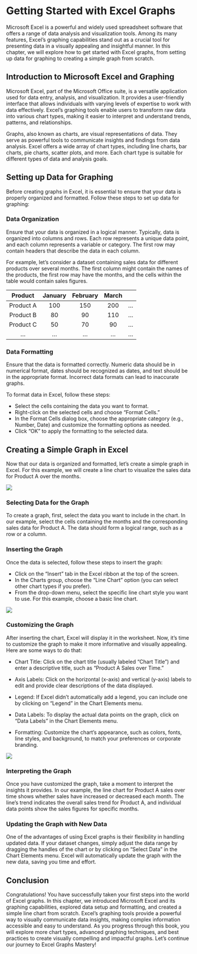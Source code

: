 # Getting Started with Excel Graphs

Microsoft Excel is a powerful and widely used spreadsheet software that offers a range of data analysis and visualization tools. Among its many features, Excel's graphing capabilities stand out as a crucial tool for presenting data in a visually appealing and insightful manner. In this chapter, we will explore how to get started with Excel graphs, from setting up data for graphing to creating a simple graph from scratch.

## Introduction to Microsoft Excel and Graphing

Microsoft Excel, part of the Microsoft Office suite, is a versatile application used for data entry, analysis, and visualization. It provides a user-friendly interface that allows individuals with varying levels of expertise to work with data effectively. Excel's graphing tools enable users to transform raw data into various chart types, making it easier to interpret and understand trends, patterns, and relationships.

Graphs, also known as charts, are visual representations of data. They serve as powerful tools to communicate insights and findings from data analysis. Excel offers a wide array of chart types, including line charts, bar charts, pie charts, scatter plots, and more. Each chart type is suitable for different types of data and analysis goals.

##  Setting up Data for Graphing

Before creating graphs in Excel, it is essential to ensure that your data is properly organized and formatted. Follow these steps to set up data for graphing:

### Data Organization

Ensure that your data is organized in a logical manner. Typically, data is organized into columns and rows. Each row represents a unique data point, and each column represents a variable or category. The first row may contain headers that describe the data in each column.

For example, let's consider a dataset containing sales data for different products over several months. The first column might contain the names of the products, the first row may have the months, and the cells within the table would contain sales figures.

Product|January|February|March
:-------:|:-----:|:-----:|:-----:|:------:
Product A|100|150|200|...
Product B|80|90|110|...
Product C|50|70|90|...
...|...|...|...|...


### Data Formatting

Ensure that the data is formatted correctly. Numeric data should be in numerical format, dates should be recognized as dates, and text should be in the appropriate format. Incorrect data formats can lead to inaccurate graphs.

To format data in Excel, follow these steps:

*  Select the cells containing the data you want to format.
*  Right-click on the selected cells and choose "Format Cells."
*  In the Format Cells dialog box, choose the appropriate category (e.g., Number, Date) and customize the formatting options as needed.
*  Click "OK" to apply the formatting to the selected data.

##  Creating a Simple Graph in Excel

Now that our data is organized and formatted, let's create a simple graph in Excel. For this example, we will create a line chart to visualize the sales data for Product A over the months.

![](GraphPic1.png)

### Selecting Data for the Graph

To create a graph, first, select the data you want to include in the chart. In our example, select the cells containing the months and the corresponding sales data for Product A. The data should form a logical range, such as a row or a column.

### Inserting the Graph

Once the data is selected, follow these steps to insert the graph:

*  Click on the "Insert" tab in the Excel ribbon at the top of the screen.
*  In the Charts group, choose the "Line Chart" option (you can select other chart types if you prefer).
*  From the drop-down menu, select the specific line chart style you want to use. For this example, choose a basic line chart.

![](GraphPic2.png)

### Customizing the Graph

After inserting the chart, Excel will display it in the worksheet. Now, it's time to customize the graph to make it more informative and visually appealing. Here are some ways to do that:

*  Chart Title: Click on the chart title (usually labeled "Chart Title") and enter a descriptive title, such as "Product A Sales over Time."

*  Axis Labels: Click on the horizontal (x-axis) and vertical (y-axis) labels to edit and provide clear descriptions of the data displayed.

*  Legend: If Excel didn't automatically add a legend, you can include one by clicking on "Legend" in the Chart Elements menu.

*  Data Labels: To display the actual data points on the graph, click on "Data Labels" in the Chart Elements menu.

*  Formatting: Customize the chart's appearance, such as colors, fonts, line styles, and background, to match your preferences or corporate branding.

![](GraphPic4.png)

###  Interpreting the Graph

Once you have customized the graph, take a moment to interpret the insights it provides. In our example, the line chart for Product A sales over time shows whether sales have increased or decreased each month. The line's trend indicates the overall sales trend for Product A, and individual data points show the sales figures for specific months.

### Updating the Graph with New Data

One of the advantages of using Excel graphs is their flexibility in handling updated data. If your dataset changes, simply adjust the data range by dragging the handles of the chart or by clicking on "Select Data" in the Chart Elements menu. Excel will automatically update the graph with the new data, saving you time and effort.

##  Conclusion

Congratulations! You have successfully taken your first steps into the world of Excel graphs. In this chapter, we introduced Microsoft Excel and its graphing capabilities, explored data setup and formatting, and created a simple line chart from scratch. Excel's graphing tools provide a powerful way to visually communicate data insights, making complex information accessible and easy to understand. As you progress through this book, you will explore more chart types, advanced graphing techniques, and best practices to create visually compelling and impactful graphs. Let's continue our journey to Excel Graphs Mastery!
